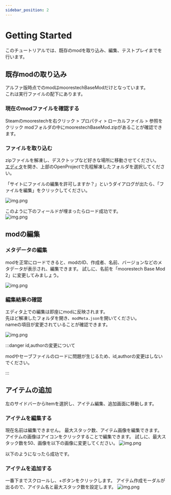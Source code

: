 ```yaml
---
sidebar_position: 2
---
```


# Getting Started
このチュートリアルでは、既存のmodを取り込み、編集、テストプレイまでを行います。

## 既存modの取り込み
アルファ版時点でのmodはmoorestechBaseModだけとなっています。  
これは実行ファイルの配下にあります。

### 現在のmodファイルを確認する
Steamのmoorestechを右クリック > プロパティ > ローカルファイル > 参照をクリック
modフォルダの中にmoorestechBaseMod.zipがあることが確認できます。

### ファイルを取り込む
zipファイルを解凍し、デスクトップなど好きな場所に移動させてください。  
[エディタ](https://editor.moores.tech/)を開き、上部のOpenProjectで先程解凍したフォルダを選択してください。
  
「サイトにファイルの編集を許可しますか？」というダイアログが出たら、「ファイルを編集」をクリックしてください。

![img.png](img/file-edit-dialog.png)  
  
このように下のフィールドが埋まったらロード成功です。  
![img.png](img/load-success.png)

## modの編集

### メタデータの編集
modを正常にロードできると、modのID、作成者、名前、バージョンなどのメタデータが表示され、編集できます。
試しに、名前を「moorestech Base Mod 2」に変更してみましょう。

![img.png](img/getting-started-edit-name.png)

### 編集結果の確認
エディタ上での編集は即座にmodに反映されます。  
先ほど解凍したフォルダを開き、`modMeta.json`を開いてください。  
nameの項目が変更されていることが確認できます。

![img.png](img/edit-name-result.png)

:::danger id,authorの変更について

modやセーブファイルのロードに問題が生じるため、id,authorの変更はしないでください。

:::

## アイテムの追加
左のサイドバーからItemを選択し、アイテム編集、追加画面に移動します。

### アイテムを編集する
現在名前は編集できません。
最大スタック数、アイテム画像を編集できます。
アイテムの画像はアイコンをクリックすることで編集できます。
試しに、最大スタック数を50、画像を以下の画像に変更してください。
![img.png](img/iron.png)  

以下のようになったら成功です。


### アイテムを追加する
一番下までスクロールし、+ボタンをクリックします。
アイテム作成モーダルが出るので、アイテム名と最大スタック数を設定します。
![img.png](img/item-create.png)


